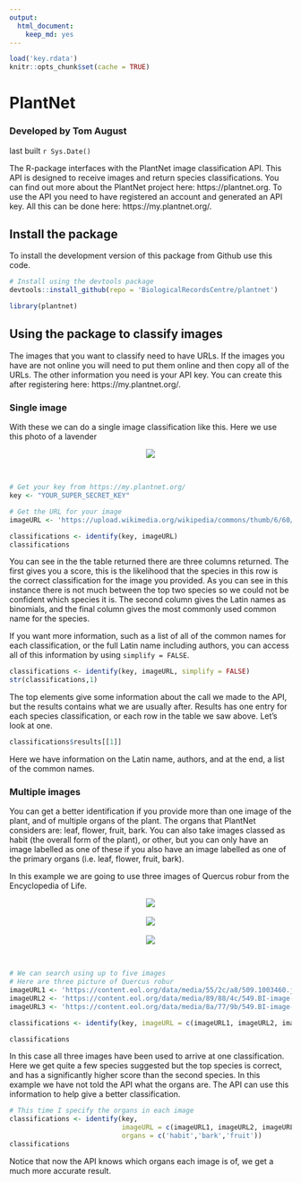 ```yaml
---
output: 
  html_document: 
    keep_md: yes
---
```



```r
load('key.rdata')
knitr::opts_chunk$set(cache = TRUE)
```

# PlantNet

### Developed by Tom August
last built `r Sys.Date()`

The R-package interfaces with the PlantNet image classification API. This API is designed to receive images and return species classifications. You can find out more about the PlantNet project here: https://plantnet.org. To use the API you need to have registered an account and generated an API key. All this can be done here: https://my.plantnet.org/.

## Install the package

To install the development version of this package from Github use this code.

```r
# Install using the devtools package
devtools::install_github(repo = 'BiologicalRecordsCentre/plantnet')
```
```r
library(plantnet)
```

## Using the package to classify images

The images that you want to classify need to have URLs. If the images you have are not online you will need to put them online and then copy all of the URLs. The other information you need is your API key. You can create this after registering here:  https://my.plantnet.org/.

### Single image

With these we can do a single image classification like this. Here we use this photo of a lavender
 
<center><img style="max-width: 450px" src="https://upload.wikimedia.org/wikipedia/commons/thumb/6/60/Single_lavendar_flower02.jpg/800px-Single_lavendar_flower02.jpg"></center>
<br> 
```r
# Get your key from https://my.plantnet.org/
key <- "YOUR_SUPER_SECRET_KEY"
```
```r
# Get the URL for your image
imageURL <- 'https://upload.wikimedia.org/wikipedia/commons/thumb/6/60/Single_lavendar_flower02.jpg/800px-Single_lavendar_flower02.jpg'
```
```r
classifications <- identify(key, imageURL)
classifications
```

You can see in the the table returned there are three columns returned. The first gives you a score, this is the likelihood that the species in this row is the correct classification for the image you provided. As you can see in this instance there is not much between the top two species so we could not be confident which species it is. The second column gives the Latin names as binomials, and the final column gives the most commonly used common name for the species.

If you want more information, such as a list of all of the common names for each classification, or the full Latin name including authors, you can access all of this information by using `simplify = FALSE`.

```r
classifications <- identify(key, imageURL, simplify = FALSE)
str(classifications,1)
```

The top elements give some information about the call we made to the API, but the results contains what we are usually after. Results has one entry for each species classification, or each row in the table we saw above. Let's look at one.

```r
classifications$results[[1]]
```

Here we have information on the Latin name, authors, and at the end, a list of the common names.

### Multiple images

You can get a better identification if you provide more than one image of the plant, and of multiple organs of the plant. The organs that PlantNet considers are: leaf, flower, fruit, bark. You can also take images classed as habit (the overall form of the plant), or other, but you can only have an image labelled as one of these if you also have an image labelled as one of the primary organs (i.e. leaf, flower, fruit, bark).

In this example we are going to use three images of Quercus robur from the Encyclopedia of Life.

<center><img style="max-width: 450px" src="https://content.eol.org/data/media/55/2c/a8/509.1003460.jpg"></center>
<br> 
<center><img style="max-width: 450px" src="https://content.eol.org/data/media/89/88/4c/549.BI-image-16054.jpg"></center>
<br> 
<center><img style="max-width: 450px" src="https://content.eol.org/data/media/8a/77/9b/549.BI-image-76488.jpg"></center>
<br> 
```r
# We can search using up to five images
# Here are three picture of Quercus robur
imageURL1 <- 'https://content.eol.org/data/media/55/2c/a8/509.1003460.jpg'
imageURL2 <- 'https://content.eol.org/data/media/89/88/4c/549.BI-image-16054.jpg'
imageURL3 <- 'https://content.eol.org/data/media/8a/77/9b/549.BI-image-76488.jpg'

classifications <- identify(key, imageURL = c(imageURL1, imageURL2, imageURL3))

classifications
```
In this case all three images have been used to arrive at one classification. Here we get quite a few species suggested but the top species is correct, and has a significantly higher score than the second species. In this example we have not told the API what the organs are. The API can use this information to help give a better classification.

```r
# This time I specify the organs in each image
classifications <- identify(key,
                            imageURL = c(imageURL1, imageURL2, imageURL3),
                            organs = c('habit','bark','fruit'))
classifications
```

Notice that now the API knows which organs each image is of, we get a much more accurate result.
